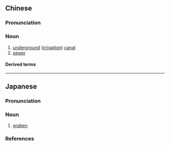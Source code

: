 {{also|地沟}}
==Chinese==
{{zh-forms|s=地沟}}

===Pronunciation===
{{zh-pron
|m=dìgōu
|c=dei6 kau1
|cat=n
}}

===Noun===
{{zh-noun}}

# [[underground]] ([[irrigation]]) [[canal]]
# [[sewer]]

====Derived terms====
{{zh-der|地溝油}}

----

==Japanese==
{{wikipedia|lang=ja}}
{{ja-kanjitab|ち|こう|yomi=o}}

===Pronunciation===
{{ja-pron|yomi=kanon|ちこう|acc=0|acc_ref=DJR}}

===Noun===
{{ja-noun|ちこう}}

# {{lb|ja|geology|sort=ちこう}} [[graben]]

===References===
<references/>